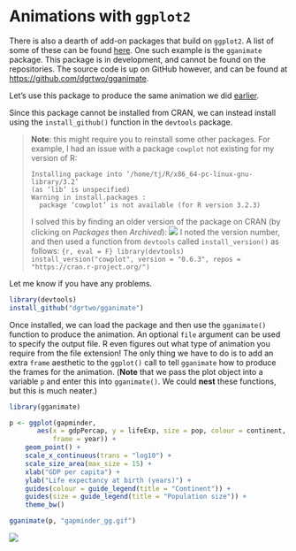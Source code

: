# Animations with `ggplot2`

There is also a dearth of add-on packages that build on `ggplot2`. A list of some of these can be found [here](https://www.ggplot2-exts.org/index.html). One such example is the `gganimate` package. This package is in development, and cannot be found on the repositories. The source code is up on GitHub however, and can be found at [https://github.com/dgrtwo/gganimate](https://github.com/dgrtwo/gganimate).

Let's use this package to produce the same animation we did [earlier](#animation).

Since this package cannot be installed from CRAN, we can instead install using the `install_github()` function in the `devtools` package.

> **Note**: this might require you to reinstall some other packages. For example, I had an issue with a package `cowplot` not existing for my version of R:
> 
> ```install.packages("cowplot")
> Installing package into ‘/home/tj/R/x86_64-pc-linux-gnu-library/3.2’
> (as ‘lib’ is unspecified)
> Warning in install.packages :
>   package ‘cowplot’ is not available (for R version 3.2.3)
> ```
> I solved this by finding an older version of the package on CRAN (by clicking on *Packages* then *Archived*):
> ![](images/cowplot.png)
> I noted the version number, and then used a function from `devtools` called `install_version()` as follows:
> ```{r, eval = F}
> library(devtools)
> install_version("cowplot", version = "0.6.3", repos = "https://cran.r-project.org/")
> ```
  
  Let me know if you have any problems.

```r
library(devtools)
install_github("dgrtwo/gganimate")
```

Once installed, we can load the package and then use the `gganimate()` function to produce the animation. An optional `file` argument can be used to specify the output file. R even figures out what type of animation you require from the file extension! The only thing we have to do is to add an extra `frame` aesthetic to the `ggplot()` call to tell `gganimate` how to produce the frames for the animation. (**Note** that we pass the plot object into a variable `p` and enter this into `gganimate()`. We could **nest** these functions, but this is much neater.)

```r
library(gganimate)

p <- ggplot(gapminder, 
       aes(x = gdpPercap, y = lifeExp, size = pop, colour = continent,
           frame = year)) +
    geom_point() + 
    scale_x_continuous(trans = "log10") +
    scale_size_area(max_size = 15) +
    xlab("GDP per capita") +
    ylab("Life expectancy at birth (years)") +
    guides(colour = guide_legend(title = "Continent")) +
    guides(size = guide_legend(title = "Population size")) +
    theme_bw()

gganimate(p, "gapminder_gg.gif")
```

![](gapminder_gg.gif)
